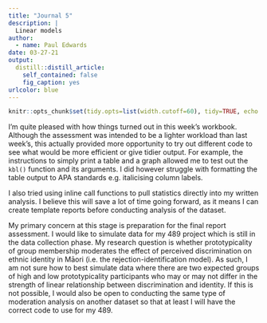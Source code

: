 ```yaml
---
title: "Journal 5"
description: |
  Linear models
author:
  - name: Paul Edwards
date: 03-27-21
output:
  distill::distill_article:
    self_contained: false
    fig_caption: yes
urlcolor: blue
---
```


```r
knitr::opts_chunk$set(tidy.opts=list(width.cutoff=60), tidy=TRUE, echo = TRUE)
```

I'm quite pleased with how things turned out in this week's workbook. Although the assessment was intended to be a lighter workload than last week's, this actually provided more opportunity to try out different code to see what would be more efficient or give tidier output. For example, the instructions to simply print a table and a graph allowed me to test out the `kbl()` function and its arguments. I did however struggle with formatting the table output to APA standards e.g. italicising column labels.

I also tried using inline call functions to pull statistics directly into my written analysis. I believe this will save a lot of time going forward, as it means I can create template reports before conducting analysis of the dataset.

My primary concern at this stage is preparation for the final report assessment. I would like to simulate data for my 489 project which is still in the data collection phase. My research question is whether prototypicality of group membership moderates the effect of perceived discrimination on ethnic identity in Māori (i.e. the rejection-identification model). As such, I am not sure how to best simulate data where there are two expected groups of high and low prototypicality participants who may or may not differ in the strength of linear relationship between discrimination and identity. If this is not possible, I would also be open to conducting the same type of moderation analysis on another dataset so that at least I will have the correct code to use for my 489.